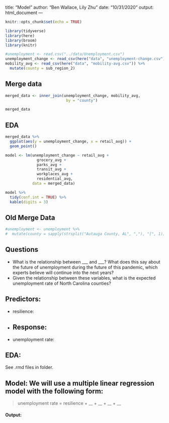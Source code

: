 title: "Model"
author: "Ben Wallace, Lily Zhu"
date: "10/31/2020"
output: html_document
---

```r
knitr::opts_chunk$set(echo = TRUE)
```

```r
library(tidyverse)
library(here)
library(broom)
library(knitr)
```


```r
#unemployment <- read.csv("../data/Unemployment.csv")
unemployment_change <- read_csv(here("data", "unemployment-change.csv"))
mobility_avg <- read_csv(here("data", "mobility-avg.csv")) %>% 
  mutate(county = sub_region_2)
```

## Merge data

```r
merged_data <- inner_join(unemployment_change, mobility_avg, 
                           by = "county")

merged_data
```

## EDA

```r
merged_data %>%
  ggplot(aes(y = unemployment_change, x = retail_avg)) +
  geom_point()
```

```r
model <- lm(unemployment_change ~ retail_avg + 
              grocery_avg + 
              parks_avg + 
              transit_avg + 
              workplaces_avg + 
              residential_avg, 
            data = merged_data)

model %>%
  tidy(conf.int = TRUE) %>%
  kable(digits = 3)
```



## Old Merge Data


```r
#unemployment <- unemployment %>% 
#  mutate(county = sapply(strsplit("Autauga County, AL", ","), "[", 1))
```


## Questions
- What is the relationship between ___ and ___? What does this say about the future of unemployment during the future of this pandemic, which experts believe will continue into the next years?
- Given the relationship between these variables, what is the expected unemployment rate of North Carolina counties?

## Predictors:
- resilience:
-
## Response:
- unemployment rate:

## EDA:

See .rmd files in folder.

## Model: We will use a multiple linear regression model with the following form:

> unemployment rate = resilience + __ + __ + __ + __

#### Output:



